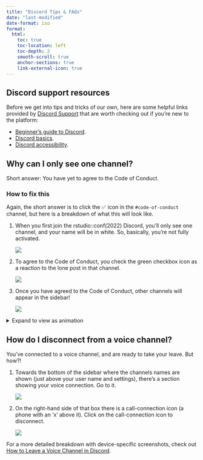 ```yaml
---
title: "Discord Tips & FAQs"
date: "last-modified"
date-format: iso
format:
  html: 
    toc: true
    toc-location: left
    toc-depth: 2
    smooth-scroll: true
    anchor-sections: true
    link-external-icon: true
---
```


## Discord support resources

Before we get into tips and tricks of our own, here are some helpful links provided by [Discord Support](https://support.discord.com/) that are worth checking out if you're new to the platform:

-   [Beginner's guide to Discord](https://support.discord.com/hc/en-us/articles/360045138571-Beginner-s-Guide-to-Discord).
-   [Discord basics](https://support.discord.com/hc/en-us/sections/360008206871-Discord-Basics).
-   [Discord accessibility](https://support.discord.com/hc/en-us/articles/1500010454681-Accessibility-Settings-Tab).

## Why can I only see one channel?

Short answer: You have yet to agree to the Code of Conduct.

### How to fix this

Again, the short answer is to click the ✅ icon in the `#code-of-conduct` channel, but here is a breakdown of what this will look like.

::: il
1.  When you first join the rstudio::conf(2022) Discord, you'll only see one channel, and your name will be in white. So, basically, you're not fully activated.

    ![](imgs/1-join-discord-pre-coc.png){fig-alt="Screenshot of rstudio::conf(2022) Discord upon first joining. The only channel in the left-hand sidebar is the code-of-conduct channel. The content of that channel shows text describing the code of conduct and indicating that you should click the checkbox to agree."}

2.  To agree to the Code of Conduct, you check the green checkbox icon as a reaction to the lone post in that channel.

    ![](imgs/2-join-discord-where-to-click.png){fig-alt="The content of the code-of-conduct channel shows text describing the code of conduct and indicating that you should click the checkbox to agree. There is a zoomed in circle around the checkbox where you should click."}

3.  Once you have agreed to the Code of Conduct, other channels will appear in the sidebar!

    ![](imgs/3-join-discord-accepted-coc.png){fig-alt="With checkbox reaction clicked under code of conduct, the left-hand sidebar shows many channels."}
:::

<details>

<summary>Expand to view as animation</summary>

<img src="imgs/discord-accept-coc.webp" alt="Discord site upon first joining shows only one channel. Mouse is moved to check box under code of conduct. Once box is checked, more channels appear." class="img-fluid"/>

</details>

## How do I disconnect from a voice channel?

You've connected to a voice channel, and are ready to take your leave. But how?!

::: il
1.  Towards the bottom of the sidebar where the channels names are shown (just above your user name and settings), there's a section showing your voice connection. Go to it.

    ![](imgs/discord-voice-disconnect-1.png){fig-alt="Bottom of Discord's left-hand sidebar with voice-connection box between the list of channels and the user settings options. The voice-connection section shows Voice Connected, the name of the channel, and, on the right, a call-connection icon."}

2.  On the right-hand side of that box there is a call-connection icon (a phone with an 'x' above it). Click on the call-connection icon to disconnect.

    ![](imgs/discord-voice-disconnect-3.png){fig-alt="Voice connection box with call-connection button (a phone with an x above it) zoomed in. The cursor is hovering over the call-connection button, and the tooltip reads Disconnect."}
:::

For a more detailed breakdown with device-specific screenshots, check out [How to Leave a Voice Channel in Discord](https://www.alphr.com/leave-voice-channel/).
